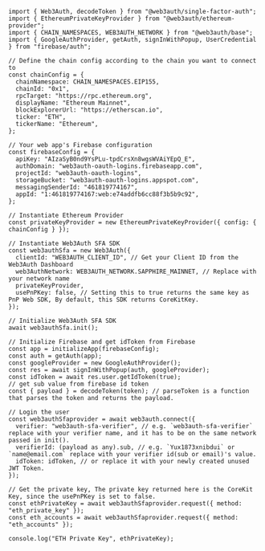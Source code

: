```tsx title="Firebase JWT Example"
import { Web3Auth, decodeToken } from "@web3auth/single-factor-auth";
import { EthereumPrivateKeyProvider } from "@web3auth/ethereum-provider";
import { CHAIN_NAMESPACES, WEB3AUTH_NETWORK } from "@web3auth/base";
import { GoogleAuthProvider, getAuth, signInWithPopup, UserCredential } from "firebase/auth";

// Define the chain config according to the chain you want to connect to
const chainConfig = {
  chainNamespace: CHAIN_NAMESPACES.EIP155,
  chainId: "0x1",
  rpcTarget: "https://rpc.ethereum.org",
  displayName: "Ethereum Mainnet",
  blockExplorerUrl: "https://etherscan.io",
  ticker: "ETH",
  tickerName: "Ethereum",
};

// Your web app's Firebase configuration
const firebaseConfig = {
  apiKey: "AIzaSyB0nd9YsPLu-tpdCrsXn8wgsWVAiYEpQ_E",
  authDomain: "web3auth-oauth-logins.firebaseapp.com",
  projectId: "web3auth-oauth-logins",
  storageBucket: "web3auth-oauth-logins.appspot.com",
  messagingSenderId: "461819774167",
  appId: "1:461819774167:web:e74addfb6cc88f3b5b9c92",
};

// Instantiate Ethereum Provider
const privateKeyProvider = new EthereumPrivateKeyProvider({ config: { chainConfig } });

// Instantiate Web3Auth SFA SDK
const web3authSfa = new Web3Auth({
  clientId: "WEB3AUTH_CLIENT_ID", // Get your Client ID from the Web3Auth Dashboard
  web3AuthNetwork: WEB3AUTH_NETWORK.SAPPHIRE_MAINNET, // Replace with your network name
  privateKeyProvider,
  usePnPKey: false, // Setting this to true returns the same key as PnP Web SDK, By default, this SDK returns CoreKitKey.
});

// Initialize Web3Auth SFA SDK
await web3authSfa.init();

// Initialize Firebase and get idToken from Firebase
const app = initializeApp(firebaseConfig);
const auth = getAuth(app);
const googleProvider = new GoogleAuthProvider();
const res = await signInWithPopup(auth, googleProvider);
const idToken = await res.user.getIdToken(true);
// get sub value from firebase id token
const { payload } = decodeToken(token); // parseToken is a function that parses the token and returns the payload.

// Login the user
const web3authSfaprovider = await web3auth.connect({
  verifier: "web3auth-sfa-verifier", // e.g. `web3auth-sfa-verifier` replace with your verifier name, and it has to be on the same network passed in init().
  verifierId: (payload as any).sub, // e.g. `Yux1873xnibdui` or `name@email.com` replace with your verifier id(sub or email)'s value.
  idToken: idToken, // or replace it with your newly created unused JWT Token.
});

// Get the private key, The private key returned here is the CoreKit Key, since the usePnPKey is set to false.
const ethPrivateKey = await web3authSfaprovider.request({ method: "eth_private_key" });
const eth_accounts = await web3authSfaprovider.request({ method: "eth_accounts" });

console.log("ETH Private Key", ethPrivateKey);
```
